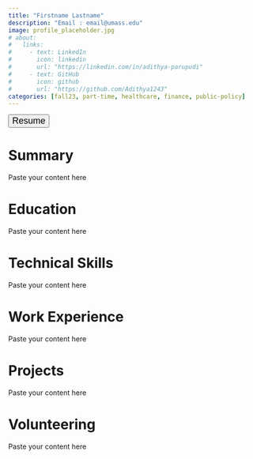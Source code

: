 ```yaml
---
title: "Firstname Lastname"
description: "Email : email@umass.edu" 
image: profile_placeholder.jpg
# about:
#   links:
#     - text: LinkedIn
#       icon: linkedin
#       url: "https://linkedin.com/in/adithya-parupudi"
#     - text: GitHub
#       icon: github
#       url: "https://github.com/Adithya1243"
categories: [fall23, part-time, healthcare, finance, public-policy]
---
```


```{=html}
<style>
.quarto-categories {
justify-content: space-evenly;
}
.tab-content {
    font-size: medium;
}
.resume{
font-size: large    ;
}
</style>
```
<!-- Resume download button -->

<a href = "cv.pdf" title = "unique_name"> <button type="button" class="resume btn bg-success btn-lg w-100"> <i class="bi bi-cloud-download"></i> Resume </button> </a>

<!-- ::: column-page -->

::: panel-tabset
# Summary
Paste your content here

# Education
Paste your content here

# Technical Skills
Paste your content here


# Work Experience
Paste your content here


# Projects
Paste your content here


# Volunteering
Paste your content here


:::
